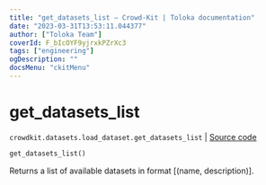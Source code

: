 ```yaml
---
title: "get_datasets_list — Crowd-Kit | Toloka documentation"
date: "2023-03-31T13:53:11.044377"
author: ["Toloka Team"]
coverId: F_bIcOYF9yjrxkPZrXc3
tags: ["engineering"]
ogDescription: ""
docsMenu: "ckitMenu"
---
```


# get_datasets_list

`crowdkit.datasets.load_dataset.get_datasets_list` | [Source code](https://github.com/Toloka/crowd-kit/blob/v1.2.1/crowdkit/datasets/load_dataset.py#L32)

```python
get_datasets_list()
```

Returns a list of available datasets in format [(name, description)].